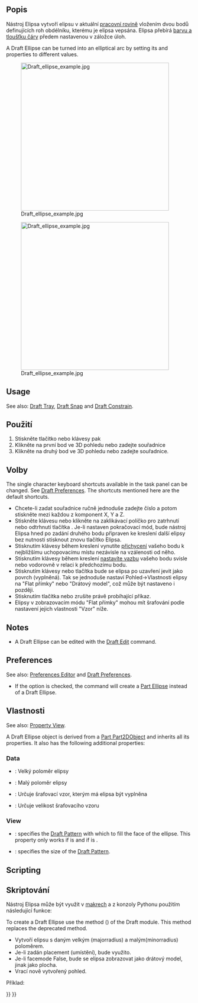 <languages/>

{{Docnav
|[[Draft_Circle|Circle]]
|[[Draft_Rectangle|Rectangle]]
|[[Draft_Workbench|Draft]]
|IconL=Draft_Circle.svg 
|IconR=Draft_Rectangle.svg 
|IconC=Workbench_Draft.svg
}}

<div class="mw-translate-fuzzy">
{{GuiCommand/cs|Name=Draft_Ellipse|Name/cs=Kreslení Elipsa|Workbenches=[[Draft_Workbench/cs|Kreslení]], [[Arch_Workbench/cs|Architektura]]|MenuLocation=Kreslení -> Elipsa|Shortcut=E L|SeeAlso=[[Draft Circle/cs|Kreslení Kružnice]]}}
</div>

<span id="Description"></span>
==Popis==

<div class="mw-translate-fuzzy">
Nástroj Elipsa vytvoří elipsu v aktuální [[Draft SelectPlane/cs|pracovní rovině]] vložením dvou bodů definujících roh obdélníku, kterému je elipsa vepsána. Elipsa přebírá [[Draft Linestyle/cs|barvu a tloušťku čáry]] předem nastavenou v záložce úloh.
</div>

A Draft Ellipse can be turned into an elliptical arc by setting its {{PropertyData|First Angle}} and {{PropertyData|Last Angle}} properties to different values.

[[Image:Draft_ellipse_example.jpg|400px]]
<div class="mw-translate-fuzzy">
[[Image:Draft_ellipse_example.jpg|400px]]
</div>

==Usage==

See also: [[Draft_Tray|Draft Tray]], [[Draft_Snap|Draft Snap]] and [[Draft_Constrain|Draft Constrain]].

<div class="mw-translate-fuzzy">
==Použití==
# Stiskněte tlačítko  {{KEY|[[Image:Draft Ellipse.png|16px]] [[Draft Ellipse|Elipsa]]}} nebo klávesy {{KEY|E}} pak {{KEY|L}}
# Klikněte na první bod ve 3D pohledu nebo zadejte souřadnice
# Klikněte na druhý bod ve 3D pohledu nebo zadejte souřadnice.
</div>

<span id="Options"></span>
==Volby==

The single character keyboard shortcuts available in the task panel can be changed. See [[Draft_Preferences|Draft Preferences]]. The shortcuts mentioned here are the default shortcuts.

<div class="mw-translate-fuzzy">
* Chcete-li zadat souřadnice ručně jednoduše zadejte číslo a potom stiskněte {{KEY|ENTER}} mezi každou z komponent X, Y a Z.
* Stiskněte klávesu {{KEY|T}} nebo klikněte na zaklikávací políčko pro zatrhnutí nebo odtrhnutí tlačítka {{KEY|'''Pokračovat'''}}. Je-li nastaven pokračovací mód, bude nástroj Elipsa hned po zadání druhého bodu připraven ke kreslení další elipsy bez nutnosti stisknout znovu tlačítko Elipsa.
* Stisknutím klávesy {{KEY|CTRL}} během kreslení vynutíte [[Draft_Snap|přichycení]] vašeho bodu k nejbližšímu uchopovacímu místu nezávisle na vzálenosti od něho.
* Stisknutím klávesy {{KEY|SHIFT}} během kreslení [[Draft_Constrain|nastavíte vazbu]] vašeho bodu svisle nebo vodorovně v relaci k předchozímu bodu.
* Stisknutím klávesy {{KEY|I}} nebo tlačítka {{KEY|'''Vyplnit'''}} bude se elipsa po uzavření jevit jako  povrch (vyplněná). Tak se jednoduše nastaví Pohled->Vlastnosti elipsy na "Flat přímky" nebo "Drátový model", což může být nastaveno i později.
* Stisknutím tlačítka {{KEY|ESC}} nebo {{KEY|'''Cancel'''}} zrušíte právě probíhající příkaz.
* Elipsy v zobrazovacím módu "Flat přímky" mohou mít šrafování podle nastavení jejich vlastnosti "Vzor" níže.
</div>

==Notes==

* A Draft Ellipse can be edited with the [[Draft_Edit|Draft Edit]] command.

==Preferences==

See also: [[Preferences_Editor|Preferences Editor]] and [[Draft_Preferences|Draft Preferences]].

* If the {{MenuCommand|Edit → Preferences → Draft → General → Create Part primitives if possible}} option is checked, the command will create a [[Part_Ellipse|Part Ellipse]] instead of a Draft Ellipse.

<span id="Properties"></span>
==Vlastnosti==

See also: [[Property_View|Property View]].

A Draft Ellipse object is derived from a [[Part_Part2DObject|Part Part2DObject]] and inherits all its properties. It also has the following additional properties:

===Data===

{{TitleProperty|Draft}}

<div class="mw-translate-fuzzy">
* {{PropertyData|Velký poloměr}}: Velký poloměr elipsy
* {{PropertyData|Malý poloměr}}: Malý poloměr elipsy
* {{PropertyView|Vzor}}: Určuje šrafovací vzor, kterým má elipsa být vyplněna
* {{PropertyView|Rozměr vzoru}}: Určuje velikost šrafovacího vzoru
</div>

===View===

{{TitleProperty|Draft}}

* {{PropertyView|Pattern|Enumeration}}: specifies the [[Draft_Pattern|Draft Pattern]] with which to fill the face of the ellipse. This property only works if {{PropertyData|Make Face}} is {{TRUE}} and if {{PropertyView|Display Mode}} is {{value|Flat Lines}}.
* {{PropertyView|Pattern Size|Float}}: specifies the size of the [[Draft_Pattern|Draft Pattern]].

==Scripting==

<div class="mw-translate-fuzzy">
==Skriptování==
Nástroj Elipsa může být využit v [[macros|makrech]] a z konzoly Pythonu použitím následující funkce:
</div>

To create a Draft Ellipse use the {{incode|make_ellipse}} method ({{Version|0.19}}) of the Draft module. This method replaces the deprecated {{incode|makeEllipse}} method.

{{Code|code=
ellipse = make_ellipse(majradius, minradius, placement=None, face=True, support=None)
}}

<div class="mw-translate-fuzzy">
*Vytvoří elipsu s daným velkým (majorradius) a malým(minorradius) poloměrem.
* Je-li zadán placement (umístění), bude využito. 
* Je-li facemode False, bude se elipsa zobrazovat jako drátový model, jinak jako plocha.
* Vrací nově vytvořený pohled.
</div>

Příklad:

{{Code|code=
import FreeCAD as App
import Draft

doc = App.newDocument()

ellipse1 = Draft.make_ellipse(3000, 200)
ellipse2 = Draft.make_ellipse(700, 1000)

zaxis = App.Vector(0, 0, 1)
p3 = App.Vector(1000, 1000, 0)
place3 = App.Placement(p3, App.Rotation(zaxis, 90))

ellipse3 = Draft.make_ellipse(700, 1000, placement=place3)

doc.recompute()
}}


{{Docnav
|[[Draft_Circle|Circle]]
|[[Draft_Rectangle|Rectangle]]
|[[Draft_Workbench|Draft]]
|IconL=Draft_Circle.svg 
|IconR=Draft_Rectangle.svg 
|IconC=Workbench_Draft.svg
}}

{{Draft Tools navi{{#translation:}}}}
{{Userdocnavi{{#translation:}}}}
